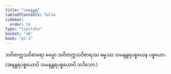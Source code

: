 ```yaml
---
title: "သမနန္တရ"
tableOfContents: false
sidebar:
  order: 18
type: "tipitaka"
basket: "ab"
book: "p1-2"
---
```



<DynamicBreadcrumb />

<Division number="84" book="p1-2" e="ch" v="37" p="57">

<Paragraph number="351" book="p1-2">
သဝိတက္ကသဝိစာရော ဓမ္မော သဝိတက္ကသဝိစာရဿ ဓမ္မဿ သမနန္တရပစ္စယေန ပစ္စယော. (အနန္တရပစ္စယောပိ သမနန္တရပစ္စယောပိ သဒိသော.)
</Paragraph>
</Division>